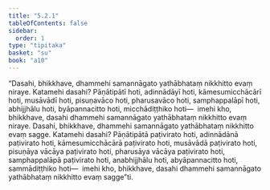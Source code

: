```yaml
---
title: "5.2.1"
tableOfContents: false
sidebar:
  order: 1
type: "tipitaka"
basket: "su"
book: "a10"
---
```



<DynamicBreadcrumb />

<Division number="221" book="a10" bookNo="17" page="507">

<Paragraph number="1514" book="a10">
“Dasahi, bhikkhave, dhammehi samannāgato yathābhataṃ nikkhitto evaṃ niraye. Katamehi dasahi? Pāṇātipātī hoti, adinnādāyī hoti, kāmesumicchācārī hoti, musāvādī hoti, pisuṇavāco hoti, pharusavāco hoti, samphappalāpī hoti, abhijjhālu hoti, byāpannacitto hoti, micchādiṭṭhiko hoti—  imehi kho, bhikkhave, dasahi dhammehi samannāgato yathābhataṃ nikkhitto evaṃ niraye.
</Paragraph>

<Paragraph number="1515" book="a10">
Dasahi, bhikkhave, dhammehi samannāgato yathābhataṃ nikkhitto evaṃ sagge. Katamehi dasahi? Pāṇātipātā paṭivirato hoti, adinnādānā paṭivirato hoti, kāmesumicchācārā paṭivirato hoti, musāvādā paṭivirato hoti, pisuṇāya vācāya paṭivirato hoti, pharusāya vācāya paṭivirato hoti, samphappalāpā paṭivirato hoti, anabhijjhālu hoti, abyāpannacitto hoti, sammādiṭṭhiko hoti—  imehi kho, bhikkhave, dasahi dhammehi samannāgato yathābhataṃ nikkhitto evaṃ sagge”ti.
</Paragraph>
</Division>